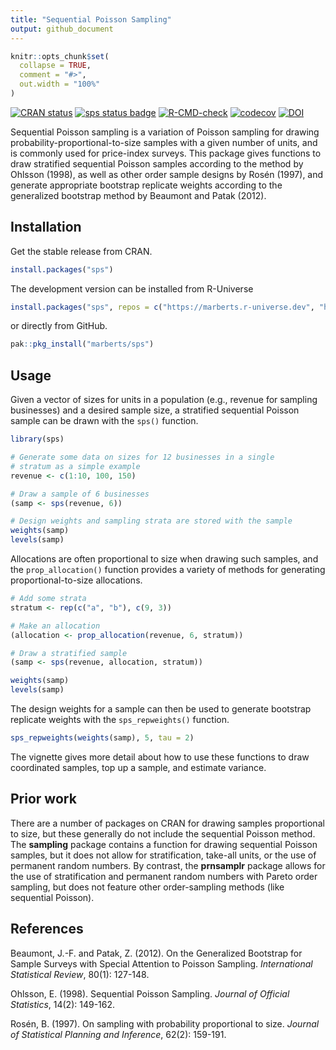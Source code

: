 ```yaml
---
title: "Sequential Poisson Sampling"
output: github_document
---
```


<!-- README.md is generated from README.Rmd. Please edit that file. -->

```r
knitr::opts_chunk$set(
  collapse = TRUE,
  comment = "#>",
  out.width = "100%"
)
```

[![CRAN status](https://www.r-pkg.org/badges/version/sps)](https://cran.r-project.org/package=sps)
[![sps status badge](https://marberts.r-universe.dev/badges/sps)](https://marberts.r-universe.dev)
[![R-CMD-check](https://github.com/marberts/sps/workflows/R-CMD-check/badge.svg)](https://github.com/marberts/sps/actions)
[![codecov](https://codecov.io/gh/marberts/sps/branch/master/graph/badge.svg?token=5CPGWUF267)](https://app.codecov.io/gh/marberts/sps)
[![DOI](https://zenodo.org/badge/326323827.svg)](https://zenodo.org/doi/10.5281/zenodo.10109857)

Sequential Poisson sampling is a variation of Poisson sampling for drawing probability-proportional-to-size samples with a given number of units, and is commonly used for price-index surveys. This package gives functions to draw stratified sequential Poisson samples according to the method by Ohlsson (1998), as well as other order sample designs by Rosén (1997), and generate appropriate bootstrap replicate weights according to the generalized bootstrap method by Beaumont and Patak (2012).

## Installation

Get the stable release from CRAN.

```r
install.packages("sps")
```

The development version can be installed from R-Universe

```r
install.packages("sps", repos = c("https://marberts.r-universe.dev", "https://cloud.r-project.org"))
```

or directly from GitHub.

```r
pak::pkg_install("marberts/sps")
```

## Usage

Given a vector of sizes for units in a population (e.g., revenue for sampling businesses) and a desired sample size, a stratified sequential Poisson sample can be drawn with the `sps()` function. 

```r
library(sps)

# Generate some data on sizes for 12 businesses in a single 
# stratum as a simple example
revenue <- c(1:10, 100, 150)

# Draw a sample of 6 businesses
(samp <- sps(revenue, 6))

# Design weights and sampling strata are stored with the sample
weights(samp)
levels(samp)
```

Allocations are often proportional to size when drawing such samples, and the `prop_allocation()` function provides a variety of methods for generating proportional-to-size allocations.

```r
# Add some strata
stratum <- rep(c("a", "b"), c(9, 3))

# Make an allocation
(allocation <- prop_allocation(revenue, 6, stratum))

# Draw a stratified sample
(samp <- sps(revenue, allocation, stratum))

weights(samp)
levels(samp)
```

The design weights for a sample can then be used to generate bootstrap replicate weights with the `sps_repweights()` function.

```r
sps_repweights(weights(samp), 5, tau = 2)
```

The vignette gives more detail about how to use these functions to draw coordinated samples, top up a sample, and estimate variance.

## Prior work

There are a number of packages on CRAN for drawing samples proportional to size, but these generally do not include the sequential Poisson method. The **sampling** package contains a function for drawing sequential Poisson samples, but it does not allow for stratification, take-all units, or the use of permanent random numbers. By contrast, the **prnsamplr** package allows for the use of stratification and permanent random numbers with Pareto order sampling, but does not feature other order-sampling methods (like sequential Poisson).

## References

Beaumont, J.-F. and Patak, Z. (2012). On the Generalized Bootstrap for Sample Surveys with Special Attention to Poisson Sampling. *International Statistical Review*, 80(1): 127-148.

Ohlsson, E. (1998). Sequential Poisson Sampling. *Journal of Official Statistics*, 14(2): 149-162.

Rosén, B. (1997). On sampling with probability proportional to size. *Journal of Statistical Planning and Inference*, 62(2): 159-191.